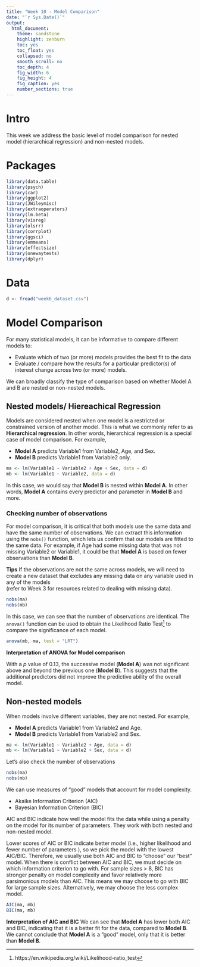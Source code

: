 ```yaml
---
title: "Week 10 - Model Comparison"
date: "`r Sys.Date()`"
output: 
  html_document:
    theme: sandstone
    highlight: zenburn
    toc: yes
    toc_float: yes
    collapsed: no
    smooth_scroll: no
    toc_depth: 4
    fig_width: 6
    fig_height: 4
    fig_caption: yes
    number_sections: true
---
```


# Intro

This week we address the basic level of model comparison for 
nested model (hierarchical regression) and non-nested models.

# Packages

```r
library(data.table)
library(psych)
library(car)
library(ggplot2)
library(JWileymisc)
library(extraoperators)
library(lm.beta)
library(visreg)
library(olsrr)
library(corrplot)
library(ggsci)
library(emmeans)
library(effectsize)
library(onewaytests)
library(dplyr)
```

# Data

```r
d <- fread("week6_dataset.csv")
```

# Model Comparison

For many statistical models, it can be informative to
compare different models to:

* Evaluate which of two (or more) models provides the best fit to the
  data
* Evaluate / compare how the results for a particular predictor(s) of
  interest change across two (or more) models.
  
We can broadly classify the type of comparison
based on whether Model A and B are nested or non-nested models. 

## Nested models/ Hiereachical Regression

Models are considered nested when one model is a restricted or
constrained version of another model. This is what we commonly refer to as 
**Hierarchical regression**. 
In other words, hierarchical regression is a special case of model comparison. 
For example, 

* **Model A** predicts Variable1 from Variable2, Age, and Sex.
* **Model B** predicts Variable1 from Variable2 only.

```r
ma <- lm(Variable1 ~ Variable2 + Age + Sex, data = d)
mb <- lm(Variable1 ~ Variable2, data = d)
```

In this case, we would say that 
**Model B** is nested within **Model A**. In other words, 
**Model A** contains every predictor and parameter in **Model B** and more.

### Checking number of observations

For model comparison, it is critical that both models use the same data and 
have the same number of observations. We can extract this information using the `nobs()` function, 
which lets us confirm that our models are fitted to the same data. 
For example, if Age had some missing data that was not missing Variable2 or
Variable1, it could be that **Model A** is based on fewer observations than 
**Model B**. 

**Tips** 
If the observations are not the same across models, we will need
to create a new dataset that excludes any missing data on any variable used
in any of the models  
(refer to Week 3 for resources related to dealing with missing data).


```r
nobs(ma)
nobs(mb)
```

In this case, we can see that the number of observations are
identical. The `anova()` function can be used to obtain the 
Likelihood Ratio Test^[https://en.wikipedia.org/wiki/Likelihood-ratio_test] 
to compare the significance of each model. 

```r
anova(mb, ma, test = "LRT")
```

**Interpretation of ANOVA for Model comparison** 

With a *p* value of 0.13, the successive model (**Model A**) was not significant above and beyond 
the previous one (**Model B**). 
This suggests that the additional predictors did not improve the predictive ability of the overall model.

## Non-nested models

When models involve different variables, they are not nested. 
For example,

* **Model A** predicts Variable1 from Variable2 and Age.
* **Model B** predicts Variable1 from Variable2 and Sex.

```r
ma <- lm(Variable1 ~ Variable2 + Age, data = d)
mb <- lm(Variable1 ~ Variable2 + Sex, data = d)
```

Let's also check the number of observations

```r
nobs(ma)
nobs(mb)
```

We can use measures of "good" models that account for model complexity. 

* Akaike Information Criterion (AIC)
* Bayesian Information Criterion (BIC)

AIC and BIC indicate how well the model fits the data 
while using a penalty on the model for its number of parameters. 
They work with both nested and non-nested model.

Lower scores of AIC or BIC indicate better model (i.e., 
higher likelihood and fewer number of parameters ), 
so we pick the model with the lowest AIC/BIC. 
Therefore, we usually use both AIC and BIC to "choose" our "best" model. 
When there is conflict between AIC and BIC, we must decide on which information criterion to go with. 
For sample sizes > 8, BIC has stronger penalty on
model complexity and favor relatively more parsimonious models than AIC. 
This means we may choose to go with BIC for large sample sizes.
Alternatively, we may choose the less complex model.

```r
AIC(ma, mb)
BIC(ma, mb)
```

**Interpretation of AIC and BIC** 
We can see that **Model A** has lower both AIC and BIC, indicating that it is a better fit for the data, 
compared to **Model B**. We cannot conclude that **Model A** is a "good" model, only that it is better
than **Model B**.